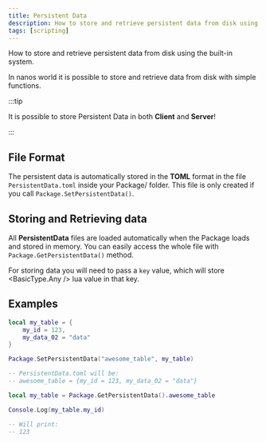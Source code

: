 ```yaml
---
title: Persistent Data
description: How to store and retrieve persistent data from disk using the built-in system
tags: [scripting]
---
```




How to store and retrieve persistent data from disk using the built-in system.

In nanos world it is possible to store and retrieve data from disk with simple functions.

:::tip

It is possible to store Persistent Data in both **Client** and **Server**!

:::

## File Format

The persistent data is automatically stored in the **TOML** format in the file `PersistentData.toml` inside your Package/ folder. This file is only created if you call `Package.SetPersistentData()`.

## Storing and Retrieving data

All **PersistentData** files are loaded automatically when the Package loads and stored in memory. You can easily access the whole file with `Package.GetPersistentData()` method.

For storing data you will need to pass a `key` value, which will store <BasicType.Any /> lua value in that key.

## Examples

```lua showLineNumbers
local my_table = {
    my_id = 123,
    my_data_02 = "data"
}

Package.SetPersistentData("awesome_table", my_table)

-- PersistentData.toml will be:
-- awesome_table = {my_id = 123, my_data_02 = "data"}
```

```lua showLineNumbers
local my_table = Package.GetPersistentData().awesome_table

Console.Log(my_table.my_id)

-- Will print:
-- 123
```
